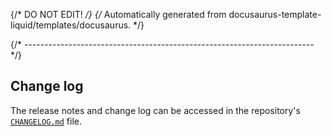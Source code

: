 {/* DO NOT EDIT! */}
{/* Automatically generated from docusaurus-template-liquid/templates/docusaurus. */}

{/* ------------------------------------------------------------------------ */}

## Change log

The release notes and change log can be accessed in the repository's
[`CHANGELOG.md`](https://github.com/xpack/xpm-js/blob/master/CHANGELOG.md)
file.
